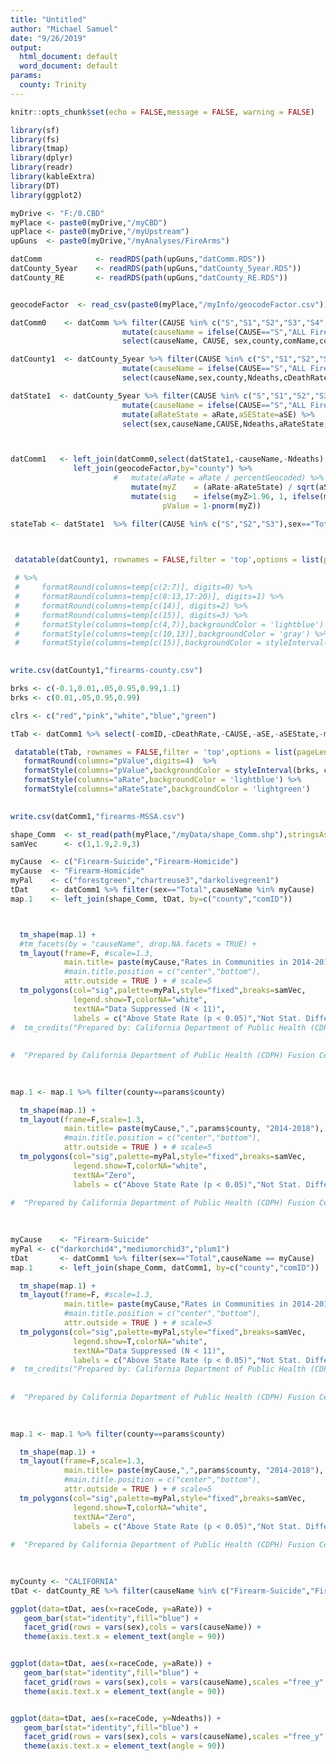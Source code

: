 ```yaml
---
title: "Untitled"
author: "Michael Samuel"
date: "9/26/2019"
output:
  html_document: default
  word_document: default
params:
  county: Trinity
---
```


```r
knitr::opts_chunk$set(echo = FALSE,message = FALSE, warning = FALSE)
```

```r
library(sf)
library(fs)
library(tmap)
library(dplyr)
library(readr)
library(kableExtra)
library(DT)
library(ggplot2)

myDrive <- "F:/0.CBD"  
myPlace <- paste0(myDrive,"/myCBD") 
upPlace <- paste0(myDrive,"/myUpstream") 
upGuns  <- paste0(myDrive,"/myAnalyses/FireArms") 

datComm            <- readRDS(path(upGuns,"datComm.RDS"))
datCounty_5year    <- readRDS(path(upGuns,"datCounty_5year.RDS"))
datCounty_RE       <- readRDS(path(upGuns,"datCounty_RE.RDS"))


geocodeFactor  <- read_csv(paste0(myPlace,"/myInfo/geocodeFactor.csv"))


```


```r
datComm0    <- datComm %>% filter(CAUSE %in% c("S","S1","S2","S3","S4","S5")) %>%
                         mutate(causeName = ifelse(CAUSE=="S","ALL Firearm",causeName)) %>%
                         select(causeName, CAUSE, sex,county,comName,comID,Ndeaths,cDeathRate,aRate,aLCI,aUCI,aSE)

datCounty1  <- datCounty_5year %>% filter(CAUSE %in% c("S","S1","S2","S3","S4","S5"),yearG5=="2014-2018") %>%
                         mutate(causeName = ifelse(CAUSE=="S","ALL Firearm",causeName)) %>%
                         select(causeName,sex,county,Ndeaths,cDeathRate,aRate,aLCI,aUCI)

datState1  <- datCounty_5year %>% filter(CAUSE %in% c("S","S1","S2","S3","S4","S5"),county=="CALIFORNIA",yearG5=="2014-2018") %>%
                         mutate(causeName = ifelse(CAUSE=="S","ALL Firearm",causeName)) %>%
                         mutate(aRateState = aRate,aSEState=aSE) %>%
                         select(sex,causeName,CAUSE,Ndeaths,aRateState,aSEState)




```


```r
datComm1   <- left_join(datComm0,select(datState1,-causeName,-Ndeaths),by=c("sex","CAUSE")) %>%
              left_join(geocodeFactor,by="county") %>% 
                       #   mutate(aRate = aRate / percentGeocoded) %>%
                           mutate(myZ    = (aRate-aRateState) / sqrt(aSE^2 + aSEState^2)) %>%
                           mutate(sig    = ifelse(myZ>1.96, 1, ifelse(myZ < -1.96,3,2)),
                                  pValue = 1-pnorm(myZ))

```




```r
stateTab <- datState1  %>% filter(CAUSE %in% c("S","S2","S3"),sex=="Total") %>% select(-CAUSE)




```









```r

 datatable(datCounty1, rownames = FALSE,filter = 'top',options = list(pageLength=60) )
 
 # %>%
 #     formatRound(columns=temp[c(2:7)], digits=0) %>%
 #     formatRound(columns=temp[c(8:13,17:20)], digits=1) %>%
 #     formatRound(columns=temp[c(14)], digits=2) %>%
 #     formatRound(columns=temp[c(15)], digits=3) %>% 
 #     formatStyle(columns=temp[c(4,7)],backgroundColor = 'lightblue') %>%
 #     formatStyle(columns=temp[c(10,13)],backgroundColor = 'gray') %>%
 #     formatStyle(columns=temp[c(15)],backgroundColor = styleInterval(brks, clrs))  
  

write.csv(datCounty1,"firearms-county.csv")

```


```r

brks <- c(-0.1,0.01,.05,0.95,0.99,1.1)
brks <- c(0.01,.05,0.95,0.99)

clrs <- c("red","pink","white","blue","green")

tTab <- datComm1 %>% select(-comID,-cDeathRate,-CAUSE,-aSE,-aSEState,-myZ)

 datatable(tTab, rownames = FALSE,filter = 'top',options = list(pageLength=60) )  %>%
   formatRound(columns="pValue",digits=4)  %>%    
   formatStyle(columns="pValue",backgroundColor = styleInterval(brks, clrs)) %>%
   formatStyle(columns="aRate",backgroundColor = 'lightblue') %>%
   formatStyle(columns="aRateState",backgroundColor = 'lightgreen')

                
write.csv(datComm1,"firearms-MSSA.csv")


```




```r
shape_Comm  <- st_read(path(myPlace,"/myData/shape_Comm.shp"),stringsAsFactors=FALSE)
samVec      <- c(1,1.9,2.9,3)

```


```r

myCause  <- c("Firearm-Suicide","Firearm-Homicide")
myCause  <- "Firearm-Homicide"
myPal    <- c("forestgreen","chartreuse3","darkolivegreen1")
tDat     <- datComm1 %>% filter(sex=="Total",causeName %in% myCause)
map.1    <- left_join(shape_Comm, tDat, by=c("county","comID")) 




```


```r

  tm_shape(map.1) + 
  #tm_facets(by = "causeName", drop.NA.facets = TRUE) +
  tm_layout(frame=F, #scale=1.3,
            main.title= paste(myCause,"Rates in Communities in 2014-2018"),
            #main.title.position = c("center","bottom"),
            attr.outside = TRUE ) + # scale=5
  tm_polygons(col="sig",palette=myPal,style="fixed",breaks=samVec,
              legend.show=T,colorNA="white",
              textNA="Data Suppressed (N < 11)",
              labels = c("Above State Rate (p < 0.05)","Not Stat. Different from State","Below State Rate (p < 0.05)"),title="") 
#  tm_credits("Prepared by: California Department of Public Health (CDPH), Fusion Center; with CDPH Death Data Files, 2013-2017.\nFor more information: https://www.cdph.ca.gov/Programs/CCDPHP/DCDIC/SACB/Pages/ViolencePreventionInitiative.aspx",size=.5,position=c(.40,0))
  
  
#  "Prepared by California Department of Public Health (CDPH) Fusion Center; CDPH Death Data Files, 2013-2017."
  
 
```



```r

map.1 <- map.1 %>% filter(county==params$county)

  tm_shape(map.1) + 
  tm_layout(frame=F,scale=1.3,
            main.title= paste(myCause,",",params$county, "2014-2018"),
            #main.title.position = c("center","bottom"),
            attr.outside = TRUE ) + # scale=5
  tm_polygons(col="sig",palette=myPal,style="fixed",breaks=samVec,
              legend.show=T,colorNA="white",
              textNA="Zero",
              labels = c("Above State Rate (p < 0.05)","Not Stat. Different from State","Below State Rate (p < 0.05)"),title="")
 
#  "Prepared by California Department of Public Health (CDPH) Fusion Center; CDPH Death Data Files, 2014-2018."
  
 
```



```r
myCause    <- "Firearm-Suicide"
myPal <- c("darkorchid4","mediumorchid3","plum1")
tDat       <- datComm1 %>% filter(sex=="Total",causeName == myCause)
map.1      <- left_join(shape_Comm, datComm1, by=c("county","comID")) 

```


```r

  tm_shape(map.1) + 
  tm_layout(frame=F, #scale=1.3,
            main.title= paste(myCause,"Rates in Communities in 2014-2018"),
            #main.title.position = c("center","bottom"),
            attr.outside = TRUE ) + # scale=5
  tm_polygons(col="sig",palette=myPal,style="fixed",breaks=samVec,
              legend.show=T,colorNA="white",
              textNA="Data Suppressed (N < 11)",
              labels = c("Above State Rate (p < 0.05)","Not Stat. Different from State","Below State Rate (p < 0.05)"),title="") 
#  tm_credits("Prepared by: California Department of Public Health (CDPH), Fusion Center; with CDPH Death Data Files, 2013-2017.\nFor more information: https://www.cdph.ca.gov/Programs/CCDPHP/DCDIC/SACB/Pages/ViolencePreventionInitiative.aspx",size=.5,position=c(.40,0))
  
  
#  "Prepared by California Department of Public Health (CDPH) Fusion Center; CDPH Death Data Files, 2013-2017."
  
 
```



```r

map.1 <- map.1 %>% filter(county==params$county)

  tm_shape(map.1) + 
  tm_layout(frame=F,scale=1.3,
            main.title= paste(myCause,",",params$county, "2014-2018"),
            #main.title.position = c("center","bottom"),
            attr.outside = TRUE ) + # scale=5
  tm_polygons(col="sig",palette=myPal,style="fixed",breaks=samVec,
              legend.show=T,colorNA="white",
              textNA="Zero",
              labels = c("Above State Rate (p < 0.05)","Not Stat. Different from State","Below State Rate (p < 0.05)"),title="")
 
#  "Prepared by California Department of Public Health (CDPH) Fusion Center; CDPH Death Data Files, 2014-2018."
  
 
```


```r
myCounty <- "CALIFORNIA"
tDat <- datCounty_RE %>% filter(causeName %in% c("Firearm-Suicide","Firearm-Homicide"),county == myCounty,yearG3 == "2016-2018", ! raceCode %in% c("Unk-NH","Other-NH"))

ggplot(data=tDat, aes(x=raceCode, y=aRate)) +
   geom_bar(stat="identity",fill="blue") +
   facet_grid(rows = vars(sex),cols = vars(causeName)) +
   theme(axis.text.x = element_text(angle = 90))


ggplot(data=tDat, aes(x=raceCode, y=aRate)) +
   geom_bar(stat="identity",fill="blue") +
   facet_grid(rows = vars(sex),cols = vars(causeName),scales ="free_y" ) +
   theme(axis.text.x = element_text(angle = 90))


ggplot(data=tDat, aes(x=raceCode, y=Ndeaths)) +
   geom_bar(stat="identity",fill="blue") +
   facet_grid(rows = vars(sex),cols = vars(causeName),scales ="free_y" ) +
   theme(axis.text.x = element_text(angle = 90))

```






